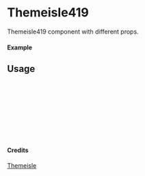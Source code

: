
<Meta of={Themeisle419} title="Themeisle/Themeisle419" />

# Themeisle419

Themeisle419 component with different props.

#### Example

<Canvas of={Themeisle419.Primary} />

## Usage

```ts
import { Themeisle419 } from "yadl-ui";

const Example = () => {
  return (
      <Themeisle419 />
  );
};

export default Example;
```

#### Credits
[Themeisle](https://themeisle.com/illustrations)
